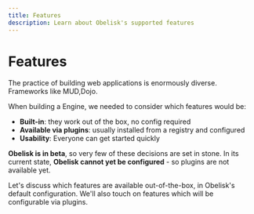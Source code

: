 ```yaml
---
title: Features
description: Learn about Obelisk's supported features
---
```



# Features

The practice of building web applications is enormously diverse. Frameworks like MUD,Dojo.

When building a Engine, we needed to consider which features would be:

- **Built-in**: they work out of the box, no config required
- **Available via plugins**: usually installed from a registry and configured
- **Usability**: Everyone can get started quickly

**Obelisk is in beta**, so very few of these decisions are set in stone. In its current state, **Obelisk cannot yet be configured** - so plugins are not available yet.

Let's discuss which features are available out-of-the-box, in Obelisk's default configuration. We'll also touch on features which will be configurable via plugins.

[//]: # (<TurbopackFeatures />)
